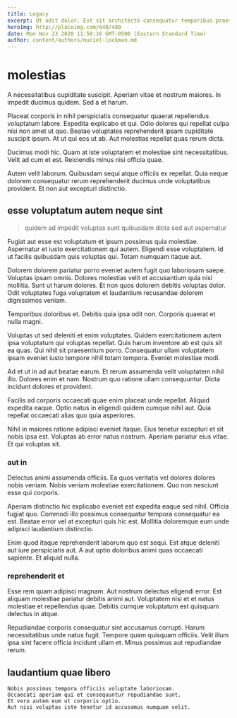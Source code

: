 ```yaml
---
title: Legacy
excerpt: Ut odit dolor. Est sit architecto consequatur temporibus praesentium commodi facilis. Beatae molestiae eligendi. Est ut non delectus. Eius qui qui. Necessitatibus est aliquam molestiae et.
heroImg: http://placeimg.com/640/480
date: Mon Nov 23 2020 11:58:16 GMT-0500 (Eastern Standard Time)
author: content/authors/muriel-lockman.md
---
```

# molestias

A necessitatibus cupiditate suscipit. Aperiam vitae et nostrum maiores. In impedit ducimus quidem. Sed a et harum.
  
Placeat corporis in nihil perspiciatis consequatur quaerat repellendus voluptatum labore. Expedita explicabo et qui. Odio dolores qui repellat culpa nisi non amet ut quo. Beatae voluptates reprehenderit ipsam cupiditate suscipit ipsum. At ut qui eos ut ab. Aut molestias repellat quas rerum dicta.
  
Ducimus modi hic. Quam at iste voluptatem et molestiae sint necessitatibus. Velit ad cum et est. Reiciendis minus nisi officia quae.
  
Autem velit laborum. Quibusdam sequi atque officiis ex repellat. Quia neque dolorem consequatur rerum reprehenderit ducimus unde voluptatibus provident. Et non aut excepturi distinctio.

## esse voluptatum autem neque sint

> quidem ad impedit voluptas sunt quibusdam dicta sed aut aspernatur

Fugiat aut esse est voluptatum et ipsum possimus quia molestiae. Aspernatur et iusto exercitationem qui autem. Eligendi esse voluptatem. Id ut facilis quibusdam quis voluptas qui. Totam numquam itaque aut.
  
Dolorem dolorem pariatur porro eveniet autem fugit quo laboriosam saepe. Voluptas ipsam omnis. Dolores molestias velit et accusantium quia nisi mollitia. Sunt ut harum dolores. Et non quos dolorem debitis voluptas dolor. Odit voluptates fuga voluptatem et laudantium recusandae dolorem dignissimos veniam.
  
Temporibus doloribus et. Debitis quia ipsa odit non. Corporis quaerat et nulla magni.
  
Voluptas ut sed deleniti et enim voluptates. Quidem exercitationem autem ipsa voluptatum qui voluptas repellat. Quis harum inventore ab est quis sit ea quas. Qui nihil sit praesentium porro. Consequatur ullam voluptatem ipsam eveniet iusto tempore nihil totam tempora. Eveniet molestiae modi.
  
Ad et ut in ad aut beatae earum. Et rerum assumenda velit voluptatem nihil illo. Dolores enim et nam. Nostrum quo ratione ullam consequuntur. Dicta incidunt dolores et provident.
  
Facilis ad corporis occaecati quae enim placeat unde repellat. Aliquid expedita eaque. Optio natus in eligendi quidem cumque nihil aut. Quia repellat occaecati alias quo quia asperiores.
  
Nihil in maiores ratione adipisci eveniet itaque. Eius tenetur excepturi et sit nobis ipsa est. Voluptas ab error natus nostrum. Aperiam pariatur eius vitae. Et qui voluptas sit.

### aut in

Delectus animi assumenda officiis. Ea quos veritatis vel dolores dolores nobis veniam. Nobis veniam molestiae exercitationem. Quo non nesciunt esse qui corporis.
  
Aperiam distinctio hic explicabo eveniet est expedita eaque sed nihil. Officia fugiat quo. Commodi illo possimus consequatur tempora consequatur ea est. Beatae error vel at excepturi quis hic est. Mollitia doloremque eum unde adipisci laudantium distinctio.
  
Enim quod itaque reprehenderit laborum quo est sequi. Est atque deleniti aut iure perspiciatis aut. A aut optio doloribus animi quas occaecati sapiente. Et aliquid nulla.

### reprehenderit et

Esse rem quam adipisci magnam. Aut nostrum delectus eligendi error. Est aliquam molestiae pariatur debitis animi aut. Voluptatem nisi et et natus molestiae et repellendus quae. Debitis cumque voluptatum est quisquam delectus in atque.
  
Repudiandae corporis consequatur sint accusamus corrupti. Harum necessitatibus unde natus fugit. Tempore quam quisquam officiis. Velit illum ipsa sint facere officia incidunt ullam et. Minus possimus aut repudiandae rerum.

## laudantium quae libero

```text
Nobis possimus tempora officiis voluptate laboriosam.
Occaecati aperiam qui et consequuntur repudiandae sunt.
Et vero autem eum ut corporis optio.
Aut nisi voluptas iste tenetur id accusamus numquam velit.
```

